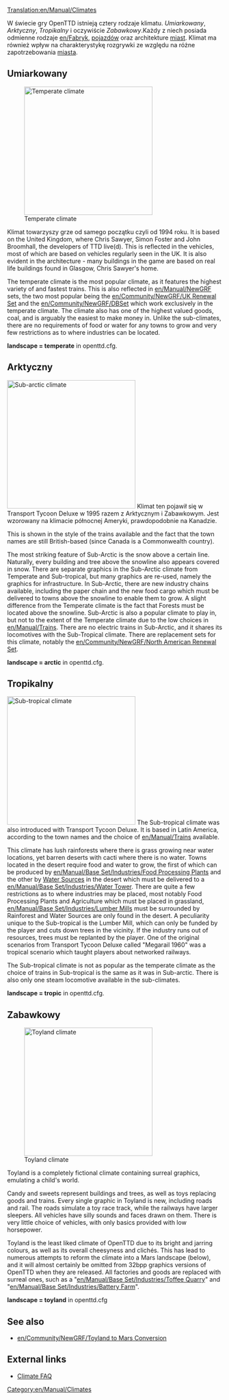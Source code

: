 [[Translation:en/Manual/Climates]]
{{pl/Tłumaczenie|oryg. = en/Manual/Railway construction
|z     = en
|Postępy = 0
}}
{{pl/Manual/Spis treści}}
{{en/Warning| Stronka gotowa do tłumaczenia zapraszam.}}

W świecie gry OpenTTD istnieją cztery rodzaje klimatu. ''Umiarkowany'', ''Arktyczny'', ''Tropikalny'' i oczywiście ''Zabawkowy''.Każdy z niech posiada odmienne rodzaje [[en/Fabryk]], [[pl/Tabor|pojazdów]] oraz architekture [[pl/Manual/Miasta|miast]]. Klimat ma również wpływ na charakterystykę rozgrywki ze względu na różne zapotrzebowania [[pl/Manual/Miasta|miasta]].

==Umiarkowany==
[[File:en/Manual/Temperatescreenshot.png|thumb|left|300px|Temperate climate]]

Klimat towarzyszy grze od samego początku czyli od 1994 roku.
It is based on the United Kingdom, where Chris Sawyer, Simon Foster and John Broomhall, the developers of TTD live(d). This is reflected in the vehicles, most of which are based on vehicles regularly seen in the UK. It is also evident in the architecture - many buildings in the game are based on real life buildings found in Glasgow, Chris Sawyer's home.

The temperate climate is the most popular climate, as it features the highest variety of and fastest trains. This is also reflected in [[en/Manual/NewGRF]] sets, the two most popular being the [[en/Community/NewGRF/UK Renewal Set]] and the [[en/Community/NewGRF/DBSet]] which work exclusively in the temperate climate. The climate also has one of the highest valued goods, coal, and is arguably the easiest to make money in. Unlike the sub-climates, there are no requirements of food or water for any towns to grow and very few restrictions as to where industries can be located.

'''landscape = temperate''' in openttd.cfg.
<br clear="all" />

==Arktyczny==
[[File:en/Manual/Subarcticscreenshot.png|thumb|right|300px|Sub-arctic climate]]
Klimat ten pojawił się w Transport Tycoon Deluxe w 1995 razem z Arktycznym i Zabawkowym. Jest wzorowany na klimacie północnej Ameryki, prawdopodobnie na Kanadzie.

This is shown in the style of the trains available and the fact that the town names are still British-based (since Canada is a Commonwealth country). 

The most striking feature of Sub-Arctic is the snow above a certain line. Naturally, every building and tree above the snowline also appears covered in snow. There are separate graphics in the Sub-Arctic climate from Temperate and Sub-tropical, but many graphics are re-used, namely the graphics for infrastructure. In Sub-Arctic, there are new industry chains available, including the paper chain and the new food cargo which must be delivered to towns above the snowline to enable them to grow. A slight difference from the Temperate climate is the fact that Forests must be located above the snowline. Sub-Arctic is also a popular climate to play in, but not to the extent of the Temperate climate due to the low choices in [[en/Manual/Trains]]. There are no electric trains in Sub-Arctic, and it shares its locomotives with the Sub-Tropical climate. There are replacement sets for this climate, notably the [[en/Community/NewGRF/North American Renewal Set]].

'''landscape = arctic''' in openttd.cfg.

==Tropikalny==

[[File:en/Manual/Subtropicalscreenshot.png|thumb|300px|left|Sub-tropical climate]]
The Sub-tropical climate was also introduced with Transport Tycoon Deluxe. It is based in Latin America, according to the town names and the choice of [[en/Manual/Trains]] available. 

This climate has lush rainforests where there is grass growing near water locations, yet barren deserts with cacti where there is no water. Towns located in the desert require food and water to grow, the first of which can be produced by [[en/Manual/Base Set/Industries/Food Processing Plant]]s and the other by [[en/Manual/Base Set/Industries/Water Supply|Water Sources]] in the desert which must be delivered to a [[en/Manual/Base Set/Industries/Water Tower]]. There are quite a few restrictions as to where industries may be placed, most notably Food Processing Plants and Agriculture which must be placed in grassland, [[en/Manual/Base Set/Industries/Lumber Mill]]s must be surrounded by Rainforest and Water Sources are only found in the desert. A peculiarity unique to the Sub-tropical is the Lumber Mill, which can only be funded by the player and cuts down trees in the vicinity. If the industry runs out of resources, trees must be replanted by the player. One of the original scenarios from Transport Tycoon Deluxe called "Megarail 1960" was a tropical scenario which taught players about networked railways.

The Sub-tropical climate is not as popular as the temperate climate as the choice of trains in Sub-tropical is the same as it was in Sub-arctic. There is also only one steam locomotive available in the sub-climates.

'''landscape = tropic''' in openttd.cfg.
<br clear="all" />

==Zabawkowy==
[[File:en/Manual/Toylandscreenshot.png|thumb|right|300px|Toyland climate]]

Toyland is a completely fictional climate containing surreal graphics, emulating a child's world.

Candy and sweets represent buildings and trees, as well as toys replacing goods and trains. Every single graphic in Toyland is new, including roads and rail. The roads simulate a toy race track, while the railways have larger sleepers. All vehicles have silly sounds and faces drawn on them. There is very little choice of vehicles, with only basics provided with low horsepower. 

Toyland is the least liked climate of OpenTTD due to its bright and jarring colours, as well as its overall cheesyness and clichés. This has lead to numerous attempts to reform the climate into a Mars landscape (below), and it will almost certainly be omitted from 32bpp graphics versions of OpenTTD when they are released. All factories and goods are replaced with surreal ones, such as a "[[en/Manual/Base Set/Industries/Toffee Quarry]]" and "[[en/Manual/Base Set/Industries/Battery Farm]]".

'''landscape = toyland''' in openttd.cfg

{{en/-}}

==See also==
* [[en/Community/NewGRF/Toyland to Mars Conversion]]

==External links==
* [http://i-want-a-website.com/about-tt/ttfaq08.html Climate FAQ]

[[Category:en/Manual/Climates]]